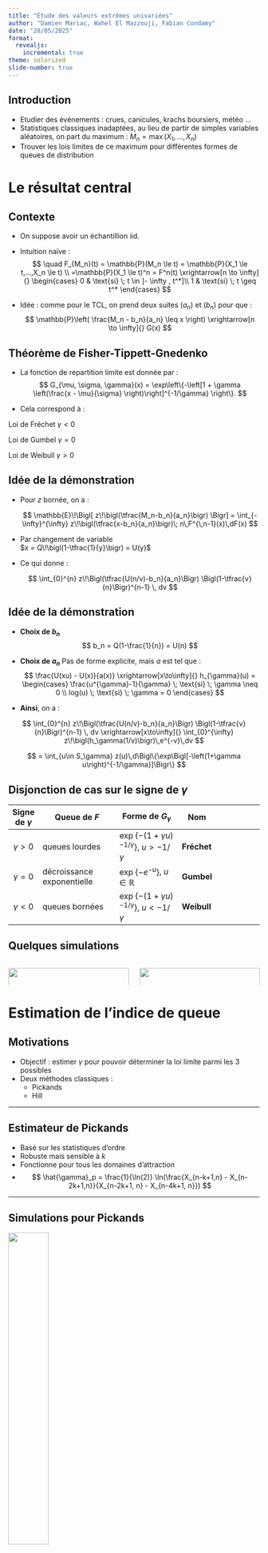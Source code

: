 ```yaml
---
title: "Étude des valeurs extrêmes univariées"
author: "Damien Mariac, Wahel El Mazzouji, Fabian Condamy"
date: "28/05/2025"
format:
  revealjs:        
    incremental: true
theme: solarized
slide-number: true
---
```


## Introduction

- Etudier des événements  : crues, canicules, krachs boursiers, météo ...
- Statistiques classiques inadaptées, au lieu de partir de simples variables aléatoires, on part du maximum : $M_n = \max(X_1, ..., X_n)$
- Trouver les lois limites de ce maximum pour différentes formes de queues de distribution

# Le résultat central

## Contexte

::: {.incremental}
- On suppose avoir un échantillion iid.

- Intuition naïve :
$$
\quad F_{M_n}(t) = \mathbb{P}(M_n \le t) = \mathbb{P}(X_1 \le t,...,X_n \le t)
\\
=\mathbb{P}(X_1 \le t)^n = F^n(t) \xrightarrow[n \to \infty]{}
\begin{cases}
      0 & \text{si} \; t \in ]- \infty , t^*]\\
      1 & \text{si} \; t \geq t^*
\end{cases}
$$

- Idée : comme pour le TCL, on prend deux suites $(a_n)$ et $(b_n)$ pour que : 
$$
\mathbb{P}\left( \frac{M_n - b_n}{a_n} \leq x \right)
\xrightarrow[n \to \infty]{} G(x)
$$

:::

## Théorème de Fisher-Tippett-Gnedenko

- La fonction de repartition limite est donnée par :
$$
G_{\mu, \sigma, \gamma}(x) = \exp\left\{-\left[1 + \gamma \left(\frac{x - \mu}{\sigma} \right)\right]^{-1/\gamma} \right\}.
$$


- Cela correspond à :

::: {.fragment}
Loi de Fréchet  $\gamma < 0$
:::

::: {.fragment}
Loi de Gumbel $\gamma = 0$
:::

::: {.fragment}
Loi de Weibull $\gamma > 0$
:::



## Idée de la démonstration

<!-- 1 -->
- Pour $z$ bornée, on a :

  ::: {.small .fragment data-fragment-index=2}
  $$
  \mathbb{E}\!\Bigl[ z\!\bigl(\tfrac{M_n-b_n}{a_n}\bigr) \Bigr]
     = \int_{-\infty}^{\infty}
       z\!\bigl(\tfrac{x-b_n}{a_n}\bigr)\;
       n\,F^{\,n-1}(x)\,dF(x)
  $$
  :::

<!-- 2 -->
- Par changement de variable  
  $x = Q\!\bigl(1-\tfrac{1}{y}\bigr) = U(y)$

<!-- 3 -->
- Ce qui donne :

  ::: {.small .fragment data-fragment-index=5}
  $$
  \int_{0}^{n} z\!\Bigl(\tfrac{U(n/v)-b_n}{a_n}\Bigr)
  \Bigl(1-\tfrac{v}{n}\Bigr)^{n-1} \, dv
  $$
  :::


## Idée de la démonstration {.smaller}

- **Choix de $b_n$**
$$
b_n = Q(1-\frac{1}{n}) = U(n)
$$


- **Choix de $a_n$** Pas de forme explicite, mais $a$ est tel que :
$$
\frac{U(xu) - U(x)}{a(x)} \xrightarrow[x\to\infty]{} h_{\gamma}(u) = 
\begin{cases}
  \frac{u^{\gamma}-1}{\gamma} \; \text{si} \; \gamma \neq 0 \\
  log(u) \; \text{si} \; \gamma = 0
\end{cases} 
$$

- **Ainsi**, on a :

::: {.small .fragment}
$$
 \int_{0}^{n} z\!\Bigl(\tfrac{U(n/v)-b_n}{a_n}\Bigr)
  \Bigl(1-\tfrac{v}{n}\Bigr)^{n-1} \, dv \xrightarrow[x\to\infty]{} \int_{0}^{\infty} z\!\bigl(h_\gamma(1/v)\bigr)\,e^{-v}\,dv   
$$
:::

::: {.fragment}
$$
= \int_{u\in S_\gamma} z(u)\,d\Bigl\{\exp\Bigl[-\left(1+\gamma u\right)^{-1/\gamma}]\Bigr\}
$$
:::




## Disjonction de cas sur le signe de $\gamma$ 

| Signe de $\gamma$ | Queue de $F$ | Forme de $G_{\gamma}$ | Nom
|:---:|--------------------------------------------|-------------------------------------|---------------------|----------------------------|
| $\gamma>0$ | queues lourdes | $\exp\!\{- (1+\gamma u)^{-1/\gamma}\}$, $u>-1/\gamma$ | **Fréchet** |
| $\gamma=0$ | décroissance exponentielle| $\exp\!\{-e^{-u}\}$, $u\in\mathbb R$ | **Gumbel** |
| $\gamma<0$ | queues bornées| $\exp\!\{- (1+\gamma u)^{-1/\gamma}\}$, $u<-1/\gamma$ | **Weibull** |



## Quelques simulations


:::{.columns}
::: {.column width="50%"}
![](images/image1.png){width=100%}
:::

::: {.column width="50%"}
![](images/image2.png){width=100%}
:::
:::


# Estimation de l'indice de queue


## Motivations 

- Objectif : estimer $\gamma$ pour pouvoir déterminer la loi limite parmi les 3 possibles
- Deux méthodes classiques :
  - Pickands
  - Hill

---

## Estimateur de Pickands

- Basé sur les statistiques d'ordre
- Robuste mais sensible à $k$
- Fonctionne pour tous les domaines d’attraction
- 
$$ 
\hat{\gamma}_p = \frac{1}{\ln(2)} \ln(\frac{X_{n-k+1,n} - X_{n-2k+1,n}}{X_{n-2k+1, n} - X_{n-4k+1, n}})
$$

---

## Simulations pour Pickands
::: {.fragment}
![](Evolution%20des%20estimateurs/pickands/estimateur_pickands_cauchy.png){width=40%}
:::

- Instable pour petits \(k\)
- Plateau vers \(k \approx 5000\)
- Biais si \(k > 10000\)
---

## Estimateur de Hill

- Plus performant que Pickands pour les queues lourdes  
- Mais ne fonctionne que pour les $\gamma > 0$  
- 
$$
\hat{\gamma}_h = \frac{1}{k-1} \sum_{i=1}^{k-1} \left( \log(X_{n-i+1, n}) - \log(X_{n - k + 1, n}) \right)
$$


## Simulations pour Hill
::: {.fragment}
![](Evolution%20des%20estimateurs/hill/estimateur_hill_cauchy.png){width=40%}
:::

- Plateau vers \(k = 3000\)–\(4000\)
- Bonne estimation pour petits \(k\)
- Biais si \(k\) trop grand

---

# Méthodes de simulations


## Maxima par blocs

- Principe : division des données en blocs pour ensuite estimer la loi des maxima qui sera une des 3 lois vues auparavant
- Choix à faire sur le nombre de blocs : perdre peu d'information tout en gardant des maxima significatifs
- Existence d'autres estimateurs PWM (moments pondérés) définis d'après :
$$
\beta_r = \frac{1}{k} \sum_{i=1}^k \frac{(k - i) \cdots (k - i - r + 1)}{(k - 1) \cdots (k - r)} X_{i,k} \\
\quad \text{pour } r = 1, 2, 3, ..., k > r
$$
---

## Dépassement de seuil

- Principe : on ne conserve que les observations excédant un certain seuil u qui doit être élevé. 
- Sous ces conditions, alors F suit une loi de Pareto généralisée :
$$
H_{\gamma, \beta}(y) =
\begin{cases}
1 - \left(1 + \frac{\gamma y}{\beta} \right)^{-1/\gamma}, & \text{si } \gamma \ne 0, \\
1 - \exp\left( -\frac{y}{\beta} \right), & \text{si } \gamma = 0.
\end{cases}
$$

- Le seuil u est néanmoins difficile à déterminer : il y a encore une fois un choix à faire.

## Comparaison

- La méthode des maxima par blocs est simple à mettre en oeuvre et repose sur une théorie bien fournie (théorème de Fisher-Tippett), toutefois on perd de l'information en l'utilisant
- Le dépassement de seuil repose lui aussi sur une théorie précise et a en général une meilleure précision, mais est moins robuste
- Dans les deux cas, on se trouve face à un dilemme quant à la valeur du seuil ou du nombre de blocs



# Application à des données réelles (fleuve du Lez)

## Context

- Débits ($m^3/s$), du fleuve du Lez issue des 30 derniers jours.

::: {.fragment}
![](images/lezloc.png){width=50%}
:::

## Description {.smaller}



::: columns
::: column
![](images/lezhisto.png){height=360px}


:::

::: column
![](images/lezdata.png){height=360px}


:::
:::


- moyenne : 3.547998 $m^3 /s$
- variance : 21.93014
- min : 0.243 et max : 30.9

- Objectif : calculer un seuil qui est dépassé que rarement.

## Estimation des paramêtres 

![](images/lezpickands.png){height=360px}


# Conclusion

## Conclusion

1. Repartition des taches

2. Expérience

3. Parties Théoriques interessante

## Perspectives

- Si les observations ne sont pas indépendante ?

- Si il y'a une tendance ? Et une saisonnalité ?

- Dans le cas multidimmensionnel ?

- Tests statistiques ?

- ...

## Remerciments

- **Nous tenons à remercier chaleureusement** Mr Nicolas Meyer


* pour sa disponibilité et ses retours précis

* pour les pistes méthodologiques partagées
